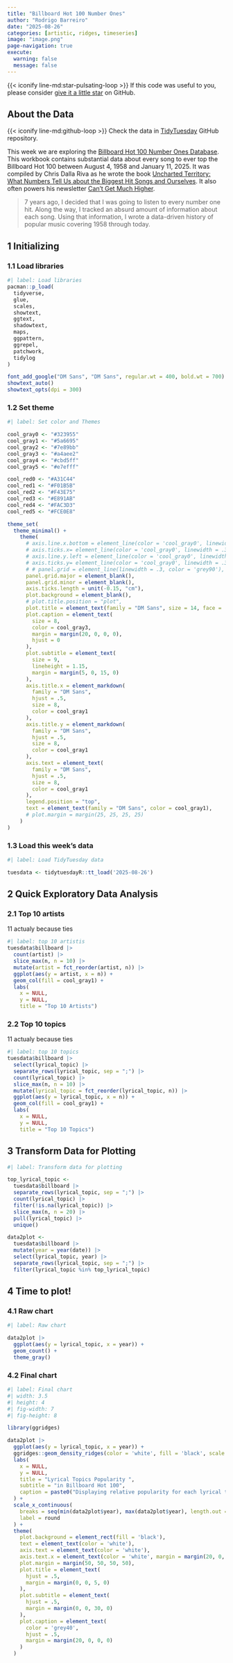 ```yaml
---
title: "Billboard Hot 100 Number Ones"
author: "Rodrigo Barreiro"
date: "2025-08-26"
categories: [artistic, ridges, timeseries]
image: "image.png"
page-navigation: true
execute: 
  warning: false
  message: false
---
```


<!-- starbegging -->
::: callout-tip
{{< iconify line-md:star-pulsating-loop >}} If this code was useful to you, please consider [give it a little star](https://github.com/barreiro-r/tidytuesday) on GitHub.
:::

## About the Data
<!-- giving credits -->
::: callout-note
{{< iconify line-md:github-loop >}} Check the data in [TidyTuesday](https://github.com/rfordatascience/tidytuesday/blob/main/data/2025/2025-08-26/readme.md) GitHub repository.
:::

<!-- intro -->
This week we are exploring the [Billboard Hot 100 Number Ones Database](https://docs.google.com/spreadsheets/d/1j1AUgtMnjpFTz54UdXgCKZ1i4bNxFjf01ImJ-BqBEt0/edit?gid=1974823090#gid=1974823090).
This workbook contains substantial data about every song to ever top the Billboard Hot 100 
between August 4, 1958 and January 11, 2025. It was compiled by Chris Dalla Riva as he wrote 
the book [Uncharted Territory: What Numbers Tell Us about the Biggest Hit Songs and Ourselves](https://bio.site/uncharted_territory). 
It also often powers his newsletter [Can't Get Much Higher](https://www.cantgetmuchhigher.com/). 

> 7 years ago, I decided that I was going to listen to every number one hit. Along the way, I tracked an absurd amount of information about each song. 
> Using that information, I wrote a data-driven history of popular music covering 1958 through today.


## 1 Initializing
### 1.1 Load libraries

```r
#| label: Load libraries
pacman::p_load(
  tidyverse,
  glue,
  scales,
  showtext,
  ggtext,
  shadowtext,
  maps,
  ggpattern,
  ggrepel,
  patchwork,
  tidylog
)

font_add_google("DM Sans", "DM Sans", regular.wt = 400, bold.wt = 700)
showtext_auto()
showtext_opts(dpi = 300)
```

### 1.2 Set theme

```r
#| label: Set color and Themes

cool_gray0 <- "#323955"
cool_gray1 <- "#5a6695"
cool_gray2 <- "#7e89bb"
cool_gray3 <- "#a4aee2"
cool_gray4 <- "#cbd5ff"
cool_gray5 <- "#e7efff"

cool_red0 <- "#A31C44"
cool_red1 <- "#F01B5B"
cool_red2 <- "#F43E75"
cool_red3 <- "#E891AB"
cool_red4 <- "#FAC3D3"
cool_red5 <- "#FCE0E8"

theme_set(
  theme_minimal() +
    theme(
      # axis.line.x.bottom = element_line(color = 'cool_gray0', linewidth = .3),
      # axis.ticks.x= element_line(color = 'cool_gray0', linewidth = .3),
      # axis.line.y.left = element_line(color = 'cool_gray0', linewidth = .3),
      # axis.ticks.y= element_line(color = 'cool_gray0', linewidth = .3),
      # # panel.grid = element_line(linewidth = .3, color = 'grey90'),
      panel.grid.major = element_blank(),
      panel.grid.minor = element_blank(),
      axis.ticks.length = unit(-0.15, "cm"),
      plot.background = element_blank(),
      # plot.title.position = "plot",
      plot.title = element_text(family = "DM Sans", size = 14, face = 'bold'),
      plot.caption = element_text(
        size = 8,
        color = cool_gray3,
        margin = margin(20, 0, 0, 0),
        hjust = 0
      ),
      plot.subtitle = element_text(
        size = 9,
        lineheight = 1.15,
        margin = margin(5, 0, 15, 0)
      ),
      axis.title.x = element_markdown(
        family = "DM Sans",
        hjust = .5,
        size = 8,
        color = cool_gray1
      ),
      axis.title.y = element_markdown(
        family = "DM Sans",
        hjust = .5,
        size = 8,
        color = cool_gray1
      ),
      axis.text = element_text(
        family = "DM Sans",
        hjust = .5,
        size = 8,
        color = cool_gray1
      ),
      legend.position = "top",
      text = element_text(family = "DM Sans", color = cool_gray1),
      # plot.margin = margin(25, 25, 25, 25)
    )
)
```

### 1.3 Load this week's data

```r
#| label: Load TidyTuesday data

tuesdata <- tidytuesdayR::tt_load('2025-08-26')
```


## 2 Quick Exploratory Data Analysis
### 2.1 Top 10 artists

11 actualy because ties
```r
#| label: top 10 artistis
tuesdata$billboard |>
  count(artist) |>
  slice_max(n, n = 10) |>
  mutate(artist = fct_reorder(artist, n)) |>
  ggplot(aes(y = artist, x = n)) +
  geom_col(fill = cool_gray1) +
  labs(
    x = NULL,
    y = NULL,
    title = "Top 10 Artists")
```


### 2.2 Top 10 topics

11 actualy because ties
```r
#| label: top 10 topics
tuesdata$billboard |>
  select(lyrical_topic) |>
  separate_rows(lyrical_topic, sep = ";") |>
  count(lyrical_topic) |>
  slice_max(n, n = 10) |>
  mutate(lyrical_topic = fct_reorder(lyrical_topic, n)) |>
  ggplot(aes(y = lyrical_topic, x = n)) +
  geom_col(fill = cool_gray1) +
  labs(
    x = NULL,
    y = NULL,
    title = "Top 10 Topics")
```


## 3 Transform Data for Plotting

```r
#| label: Transform data for plotting

top_lyrical_topic <-
  tuesdata$billboard |>
  separate_rows(lyrical_topic, sep = ";") |>
  count(lyrical_topic) |>
  filter(!is.na(lyrical_topic)) |>
  slice_max(n, n = 20) |>
  pull(lyrical_topic) |>
  unique()

data2plot <-
  tuesdata$billboard |>
  mutate(year = year(date)) |>
  select(lyrical_topic, year) |>
  separate_rows(lyrical_topic, sep = ";") |>
  filter(lyrical_topic %in% top_lyrical_topic)

```

## 4 Time to plot!

### 4.1 Raw chart

```r
#| label: Raw chart

data2plot |>
  ggplot(aes(y = lyrical_topic, x = year)) +
  geom_count() +
  theme_gray()


```


### 4.2 Final chart

```r
#| label: Final chart
#| width: 3.5
#| height: 4
#| fig-width: 7
#| fig-height: 8

library(ggridges)

data2plot |>
  ggplot(aes(y = lyrical_topic, x = year)) +
  ggridges::geom_density_ridges(color = 'white', fill = 'black', scale = 3) +
  labs(
    x = NULL,
    y = NULL,
    title = "Lyrical Topics Popularity ",
    subtitle = "in Billboard Hot 100",
    caption = paste0("Displaying relative popularity for each lyrical topic (not absolute numbers)\n\n", str_wrap("NOTE This visualization offers a preliminary look at the data and may not capture the full complexity of the underlying reality. SOURCE #Tidytuesday 2025-08-26 GITHUB barreiro-r", width = 70))
  ) +
  scale_x_continuous(
    breaks = seq(min(data2plot$year), max(data2plot$year), length.out = 5),
    label = round
  ) +
  theme(
    plot.background = element_rect(fill = 'black'),
    text = element_text(color = 'white'),
    axis.text = element_text(color = 'white'),
    axis.text.x = element_text(color = 'white', margin = margin(20, 0, 0, 0)),
    plot.margin = margin(50, 50, 50, 50),
    plot.title = element_text(
      hjust = .5,
      margin = margin(0, 0, 5, 0)
    ),
    plot.subtitle = element_text(
      hjust = .5,
      margin = margin(0, 0, 30, 0)
    ),
    plot.caption = element_text(
      color = 'grey40',
      hjust = .5,
      margin = margin(20, 0, 0, 0)
    )
  )

```
